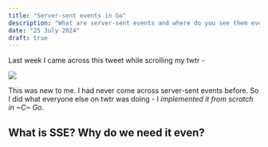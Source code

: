 ```yaml
---
title: "Server-sent events in Go"
description: "What are server-sent events and where do you see them everyday?"
date: "25 July 2024"
draft: true
---
```


Last week I came across this tweet while scrolling my twtr -

<a href="https://x.com/not_salgaonkar/status/1812753305174462641" target="_blank">![](https://i.imgur.com/SqluSKp.png)</a>

This was new to me. I had never come across server-sent events before. So I did what everyone else on twtr was doing - I _implemented it from scratch in ~C~ Go_.

## What is SSE? Why do we need it even?
